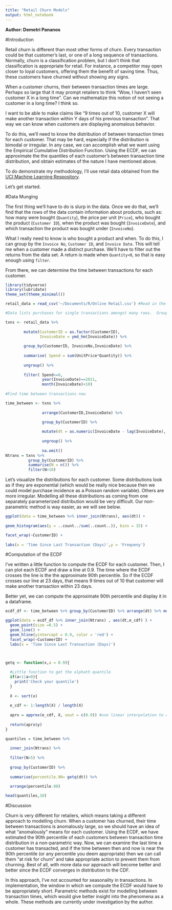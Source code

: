 ```yaml
---
title: "Retail Churn Models"
output: html_notebook
---
```

**Author: Demetri Pananos **


#Introduction

Retail churn is different than most other forms of churn.  Every transaction could be that customer's last, or one of a long sequence of transactions.  Normally, churn is a classification problem, but I don't think that classification is appropriate for retail.  For instance, a competitor may open closer to loyal customers, offering them the benefit of saving time.  Thus, these customers have churned without showing any signs.

When a customer churns, their between transaction times are large.  Perhaps so large that it may prompt retailers to think "Wow, I haven't seen customer X in a long time".  Can we mathematize this notion of not seeing a customer in a long time?  I think so.

I want to be able to make claims like "9 times out of 10, customer X will make another transaction within Y days of his previous transaction".  That way we can know when customers are displaying anomalous behavior.

To do this, we'll need to know the distribution of between transaction times for each customer.  That may be hard, especially if the distribution is bimodal or irregular.  In any case, we can accomplish what we want using the Empirical Cumulative Distribution Function.  Using the ECDF, we can approximate the the quantiles of each customer's between transaction time distribution, and obtain estimates of the nature I have mentioned above.

To do demonstrate my methodology, I'll use retail data obtained from the [UCI Machine Learning Respository](http://archive.ics.uci.edu/ml/datasets/online+retail).  

Let's get started.


#Data Munging

The first thing we'll have to do is slurp in the data.  Once we do that, we'll find that the rows of the data contain information about products, such as: how many were bought (`Quantity`), the price per unit (`Price`), who bought the product (`Customer ID`), when the product was bought (`InvoiceDate`), and which transaction the product was bought under (`InvoiceNo`).

What I really need to know is who bought a product and when.  To do this, I can group by the `Invoice No`, `Customer ID`, and `Invoice Date`.  This will tell me when a customer made a distinct purchase.  We'll have to filter out the returns from the data set.  A return is made when `Quantity<0`, so that is easy enough using `filter`.

From there, we can determine the time between transactions for each customer.


```r



library(tidyverse)
library(lubridate)
theme_set(theme_minimal())

retail_data = read_csv('~/Documents/R/Online Retail.csv') #Read in the data

#Data lists purchases for single transactions amongst many rows.  Group them to see single txns

txns <- retail_data %>% 
  
        mutate(CustomerID = as.factor(CustomerID),
               InvoiceDate = ymd_hm(InvoiceDate)) %>% 
  
        group_by(CustomerID, InvoiceNo,InvoiceDate) %>% 
  
        summarise( Spend = sum(UnitPrice*Quantity)) %>% 
  
        ungroup() %>% 
  
        filter( Spend<=0,
                year(InvoiceDate)==2011,
                month(InvoiceDate)<10) 
        
#Find time between transactions now

time_between <- txns %>% 
  
                arrange(CustomerID,InvoiceDate) %>% 

                group_by(CustomerID) %>% 
    
                mutate(dt = as.numeric(InvoiceDate - lag(InvoiceDate), unit=  'days')) %>% 
          
                ungroup() %>% 
          
                na.omit()
Ntrans = txns %>% 
          group_by(CustomerID) %>% 
          summarise(N = n()) %>% 
          filter(N>10)
```
 
 
 Let's visualize the distributions for each customer.  Some distributions look as if they are exponential (which would be really nice because then we could model purchase incidence as a Poisson random variable).  Others are more irregular.  Modelling all these distributions as coming from one separately parameterized distribution would be very difficult.  Our non-parametric method is way easier, as we will see below.
```r
ggplot(data = time_between %>% inner_join(Ntrans), aes(dt)) + 
  
geom_histogram(aes(y = ..count../sum(..count..)), bins = 15) +

facet_wrap(~CustomerID) +
  
labs(x = 'Time Since Last Transaction (Days)',y = 'Frequeny')

```

#Computation of the ECDF
 
I've written a little function to compute the ECDF for each customer.  Then, I can plot each ECDF and draw a line at 0.9.  The time where the ECDF crosses the line is the the approximate 90th percentile.  So if the ECDF crosses our line at 23 days, that means 9 times out of 10 that customer will make another transaction within 23 days.

Better yet, we can compute the approximate 90th percentile and display it in a dataframe.


```r
ecdf_df <- time_between %>% group_by(CustomerID) %>% arrange(dt) %>% mutate(e_cdf = 1:length(dt)/length(dt))

ggplot(data = ecdf_df %>% inner_join(Ntrans) , aes(dt,e_cdf) ) + 
  geom_point(size =0.5) +
  geom_line() + 
  geom_hline(yintercept = 0.9, color = 'red') + 
  facet_wrap(~CustomerID) +
  labs(x = 'Time Since Last Transaction (Days)')




```

```r
getq <- function(x,a = 0.9){
  
  #Little function to get the alphath quantile
  if(a>1|a<0){
    print('Check your quantile')
  }
  
  X <- sort(x)
  
  e_cdf <- 1:length(X) / length(X)
  
  aprx = approx(e_cdf, X, xout = c(0.9)) #use linear interpolation to approx 90th percentile
  
  return(aprx$y)
}

quantiles = time_between %>% 
  
  inner_join(Ntrans) %>% 
  
  filter(N>5) %>% 
  
  group_by(CustomerID) %>% 
  
  summarise(percentile.90= getq(dt)) %>% 
  
  arrange(percentile.90)

head(quantiles,10)
```


#Discussion

Churn is very different for retailers, which means taking a different approach to modelling churn.  When a customer has churned, their time between transactions is anomalously large, so we should have an idea of what "anomalously" means for each customer.  Using the ECDF, we have estimated the 90th percentile of each customers between transaction time distribution in a non-parametric way. Now, we can examine the last time a customer has transacted, and if the time between then and now is near the 90th percentile (or any percentile you deem appropriate) then we can call them "at risk for churn" and take appropriate action to prevent them from churning.  Best of all, with more data our approach will become better and better since the ECDF converges in distribution to the CDF.

In this approach, I've not accounted for seasonality in transactions.  In implementation, the window in which we compute the ECDF would have to be appropriately short.  Parametric methods exist for modelling between transaction times, which would give better insight into the phenomena as a whole.  These methods are currently under investigation by the author.